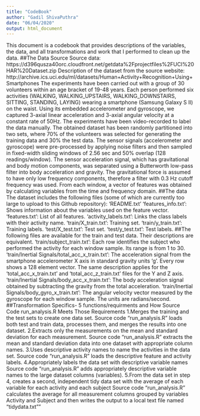 ```yaml
---
title: "CodeBook"
author: "Gadil ShivaPuthra"
date: "06/04/2020"
output: html_document
---
```


This document is a codebook that provides descriptions of the variables, the data, and all transformations and work that I performed to clean up the data.
##The Data Source
Source data: https://d396qusza40orc.cloudfront.net/getdata%2Fprojectfiles%2FUCI%20HAR%20Dataset.zip
Description of the dataset from the source website: http://archive.ics.uci.edu/ml/datasets/Human+Activity+Recognition+Using+Smartphones
The experiments have been carried out with a group of 30 volunteers within an age bracket of 19-48 years. Each person performed six activities (WALKING, WALKING_UPSTAIRS, WALKING_DOWNSTAIRS, SITTING, STANDING, LAYING) wearing a smartphone (Samsung Galaxy S II) on the waist. Using its embedded accelerometer and gyroscope, we captured 3-axial linear acceleration and 3-axial angular velocity at a constant rate of 50Hz. The experiments have been video-recorded to label the data manually. The obtained dataset has been randomly partitioned into two sets, where 70% of the volunteers was selected for generating the training data and 30% the test data.
The sensor signals (accelerometer and gyroscope) were pre-processed by applying noise filters and then sampled in fixed-width sliding windows of 2.56 sec and 50% overlap (128 readings/window). The sensor acceleration signal, which has gravitational and body motion components, was separated using a Butterworth low-pass filter into body acceleration and gravity. The gravitational force is assumed to have only low frequency components, therefore a filter with 0.3 Hz cutoff frequency was used. From each window, a vector of features was obtained by calculating variables from the time and frequency domain.
##The data
The dataset includes the following files (some of which are currently too large to upload to this Github repository):
'README.txt'
'features_info.txt': Shows information about the variables used on the feature vector.
'features.txt': List of all features.
'activity_labels.txt': Links the class labels with their activity name.
'train/X_train.txt': Training set.
'train/y_train.txt': Training labels.
'test/X_test.txt': Test set.
'test/y_test.txt': Test labels.
##The following files are available for the train and test data. Their descriptions are equivalent.
'train/subject_train.txt': Each row identifies the subject who performed the activity for each window sample. Its range is from 1 to 30.
'train/Inertial Signals/total_acc_x_train.txt': The acceleration signal from the smartphone accelerometer X axis in standard gravity units 'g'. Every row shows a 128 element vector. The same description applies for the 'total_acc_x_train.txt' and 'total_acc_z_train.txt' files for the Y and Z axis.
'train/Inertial Signals/body_acc_x_train.txt': The body acceleration signal obtained by subtracting the gravity from the total acceleration.
'train/Inertial Signals/body_gyro_x_train.txt': The angular velocity vector measured by the gyroscope for each window sample. The units are radians/second.
##Transformation Specifics- 5 functions/requirments and How Source Code run_analysis.R Meets Those Requirements
1.Merges the training and the test sets to create one data set. Source code "run_analysis.R" loads both test and train data, processes them, and merges the results into one dataset.
2.Extracts only the measurements on the mean and standard deviation for each measurement. Source code "run_analysis.R" extracts the mean and standard deviation data into one dataset with appropriate column names.
3.Uses descriptive activity names to name the activities in the data set. Source code "run_analysis.R" loads the descriptive feature and activity labels.
4.Appropriately labels the data set with descriptive variable names Source code "run_analysis.R" adds appropriately descriptive variable names to the large dataset columns (variables).
5.From the data set in step 4, creates a second, independent tidy data set with the average of each variable for each activity and each subject Source code "run_analysis.R" calculates the average for all measurement columns grouped by variables Activity and Subject and then writes the output to a local text file named "tidydata.txt""